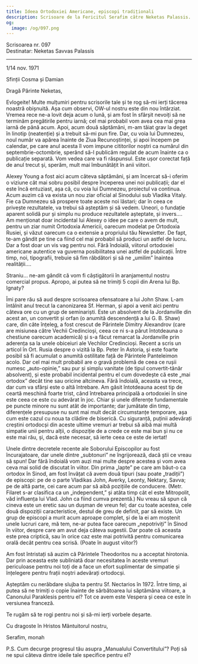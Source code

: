 ```yaml
---
title: Ideea Ortodoxiei Americane, episcopi tradiționali
description: Scrisoare de la Fericitul Serafim către Neketas Palassis.
og:
  image: /og/097.png
---
```


<div style={{textAlign:'right', fontFamily:'monospace'}}>Scrisoarea nr. 097</div>
<div style={{textAlign:'left', fontFamily:'monospace'}}>Destinatar: Neketas Savvas Palassis</div>

---

1/14 nov. 1971

Sfinții Cosma și Damian

Dragă Părinte Neketas,

Evlogeite! Multe mulțumiri pentru scrisorile tale și te rog să-mi ierți tăcerea noastră obișnuită. Așa cum observi, OW-ul nostru este din nou întârziat. Vremea rece ne-a lovit deja acum o lună, și am fost în sfârșit nevoiți să ne terminăm pregătirile pentru iarnă; cel mai probabil vom avea cea mai grea iarnă de până acum. Apoi, acum două săptămâni, m-am tăiat grav la deget în linotip (neatenție) și a trebuit să-mi pun fire. Dar, cu voia lui Dumnezeu, noul număr va apărea înainte de Ziua Recunoștinței, și apoi începem pe calendar, pe care anul acesta îl vom impune cititorilor noștri ca numărul din septembrie-octombrie, sperând să-l publicăm regulat de acum înainte ca o publicație separată. Vom vedea care va fi răspunsul. Este ușor corectat față de anul trecut și, sperăm, mult mai îmbunătățit în anii viitori.

Alexey Young a fost aici acum câteva săptămâni, și am încercat să-i oferim o viziune cât mai sobru posibil despre începerea unei noi publicații; dar el este încă entuziast, așa că, cu voia lui Dumnezeu, proiectul va continua. Acum auzim că va exista un nou ziar oficial al Sinodului sub Vladika Vitaly. Fie ca Dumnezeu să prospere toate aceste noi lăstari; dar în ceea ce privește rezultatele, va trebui să așteptăm și să vedem. Uneori, o fundație aparent solidă pur și simplu nu produce rezultatele așteptate, și invers…. Am menționat doar incidental lui Alexey o idee pe care o avem de mult, pentru un ziar numit Ortodoxia Americii, oarecum modelat pe Ortodoxia Rusiei, și văzut oarecum ca o extensie a propriului tău Newsletter. De fapt, te-am gândit pe tine ca fiind cel mai probabil să produci un astfel de lucru. Dar a fost doar un vis vag pentru noi. Fără îndoială, viitorul ortodoxiei americane autentice va guverna posibilitatea unei astfel de publicații. Între timp, noi, tipografii, trebuie să fim răbdători și să ne „umilim” înaintea realității….

Straniu… ne-am gândit că vom fi câștigătorii în aranjamentul nostru comercial propus. Apropo, ai putea să ne trimiți 5 copii din Arena lui Bp. Ignaty?

Îmi pare rău să aud despre scrisoarea ofensatoare a lui John Shaw. L-am întâlnit anul trecut la canonizarea Sf. Herman, și apoi a venit aici pentru câteva ore cu un grup de seminariști. Este un absolvent de la Jordanville din acest an, un convertit și orfan (o anumită descendență a lui G. B. Shaw) care, din câte înțeleg, a fost crescut de Părintele Dimitry Alexandrov (care are misiunea către Vechii Credincioși, ceea ce ni s-a părut întotdeauna o chestiune oarecum academică) și s-a făcut remarcat la Jordanville prin aderența sa la unele obiceiuri ale Vechilor Credincioși. Recent a scris un articol în Ort. Rusia despre o vizită la Bp. Peter în Astoria, și este foarte posibil să fi acumulat o anumită ostilitate față de Părintele Panteleimon acolo. Dar cel mai mult probabil are o gravă problemă de ceea ce rușii numesc „auto-opinie,” sau pur și simplu vanitate (de tipul convertit-tânăr absolvent), și este probabil incidental pentru el cum dovedește că este „mai ortodox” decât tine sau oricine altcineva. Fără îndoială, aceasta va trece, dar cum va sfârși este o altă întrebare. Am găsit întotdeauna acest tip de ceartă meschină foarte trist, când întrebarea principală a ortodoxiei în sine este ceea ce este cu adevărat în joc. Chiar și unele diferențe fundamentale pe puncte minore nu sunt atât de importante; dar jumătate din timp, diferențele presupuse nu sunt mai mult decât circumstanțe temporare, așa cum este cazul cu noua ta clădire de biserică. Cu siguranță, puținii adevărați creștini ortodocși din aceste ultime vremuri ar trebui să aibă mai multă simpatie unii pentru alții, o dispoziție de a crede ce este mai bun și nu ce este mai rău, și, dacă este necesar, să ierte ceea ce este de iertat!

Unele dintre decretele recente ale Soborului Episcopilor au fost încurajatoare, dar unele dintre „subtonuri” ne îngrijorează, dacă știi ce vreau să spun! Dar fără îndoială vom auzi mai multe despre acestea și vom avea ceva mai solid de discutat în viitor. Din prima „lapte” pe care am băut-o ca ortodox în Sinod, am fost învățat că avem două tipuri (sau poate „tradiții”) de episcopi: pe de o parte Vladikas John, Averky, Leonty, Nektary, Savva; pe de altă parte, cei care acum par să aibă pozițiile de conducere. (Metr. Filaret s-ar clasifica ca un „independent,” și atâta timp cât el este Mitropolit, văd influența lui Vlad. John ca fiind cumva prezentă.) Nu vreau să spun că cineva este un eretic sau un dușman de vreun fel; dar cu toate acestea, cele două dispoziții caracteristice, destul de greu de definit, par să existe. Un grup de episcopi a murit acum aproape complet, și de la ei am moștenit unele lucruri care, mă tem, ne-ar putea face oarecum „nepotriviți” în Sinod în viitor, despre care am avut deja câteva sugestii. Dar poate că aceasta este prea criptică, sau în orice caz este mai potrivită pentru comunicarea orală decât pentru cea scrisă. (Poate în august viitor?)

Am fost întristați să auzim că Părintele Theodoritos nu a acceptat hirotonia. Dar prin aceasta este subliniată doar necesitatea în aceste vremuri periculoase pentru noi toți de a face un efort suplimentar de simpatie și înțelegere pentru frații noștri adevărați ortodocși.

Așteptăm cu nerăbdare slujba ta pentru Sf. Nectarios în 1972. Între timp, ai putea să ne trimiți o copie înainte de sărbătoarea lui săptămâna viitoare, a Canonului Paraklesis pentru el? Tot ce avem este Vespera și ceea ce este în versiunea franceză.

Te rugăm să te rogi pentru noi și să-mi ierți vorbele deșarte.

Cu dragoste în Hristos Mântuitorul nostru,

Serafim, monah

P.S. Cum decurge progresul tău asupra „Manualului Convertitului”? Poți să ne spui câteva dintre ideile tale specifice pentru el?
